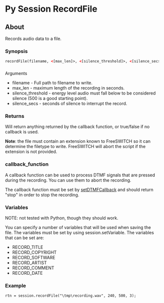 
# Py Session RecordFile 

 

## About

Records audio data to a file.


### Synopsis

```xml
recordFile(filename, <[max_len]>, <[silence_threshold]>, <[silence_secs]>)
```

###   
Arguments

* filename - Full path to filename to write.
* max\_len - maximum length of the recording in seconds.
* silence\_threshold - energy level audio must fall below to be considered silence (500 is a good starting point).
* silence\_secs - seconds of silence to interrupt the record.

### Returns

Will return anything returned by the callback function, or true/false if no callback is used.

**Note**: the file must contain an extension known to FreeSWITCH so it can determine the filetype to write. FreeSWITCH will abort the script if the extension is not provided.

### callback_function

A callback function can be used to process DTMF signals that are pressed during the recording. You can use them to abort the recording.

The callback function must be set by [setDTMFCallback](Py_Session_SetDTMFCallback_13174079.mdx#about) and should return "stop" in order to stop the recording.

### Variables

NOTE: not tested with Python, though they should work.

You can specify a number of variables that will be used when saving the file. The variables must be set by using session.setVariable. The variables that can be set are:

* RECORD\_TITLE
* RECORD\_COPYRIGHT
* RECORD\_SOFTWARE
* RECORD\_ARTIST
* RECORD\_COMMENT
* RECORD\_DATE

### Example

```xml
rtn = session.recordFile("\tmp\recording.wav", 240, 500, 3);
```


